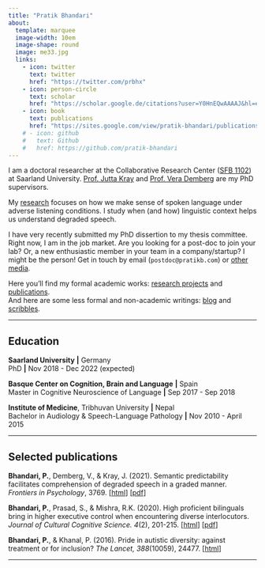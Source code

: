 ```yaml
---
title: "Pratik Bhandari"
about:
  template: marquee
  image-width: 10em
  image-shape: round
  image: me33.jpg
  links:
    - icon: twitter
      text: twitter
      href: "https://twitter.com/prbhx"
    - icon: person-circle
      text: scholar
      href: "https://scholar.google.de/citations?user=Y0HnEQwAAAAJ&hl=en&oi=ao"
    - icon: book
      text: publications
      href: "https://sites.google.com/view/pratik-bhandari/publications"
    # - icon: github
    #   text: Github
    #   href: https://github.com/pratik-bhandari
---
```




I am a doctoral researcher at the Collaborative Research Center ([SFB 1102](https://sfb1102.uni-saarland.de)) at Saarland University. [Prof. Jutta Kray](https://www.uni-saarland.de/lehrstuhl/kray/team/jk.html) and [Prof. Vera Demberg](https://www.uni-saarland.de/lehrstuhl/demberg/members/verademberg.html) are my PhD supervisors.

My [research](https://sites.google.com/view/pratik-bhandari/home) focuses on how we make sense of spoken language under adverse listening conditions.
I study when (and how) linguistic context helps us understand degraded speech.

:::{.callout-note}
I have very recently submitted my PhD dissertion to my thesis committee.
Right now, I am in the job market. Are you looking for a post-doc to join your lab? Or, a new enthusiastic member in your team in a company/startup?
I might be the person! Get in touch by email (`postdoc@pratikb.com`) or [other media](./contents/contact.html#other-online-presence).
:::

Here you'll find my formal academic works: [research projects](./contents/projects/index.html) and [publications](https://sites.google.com/view/pratik-bhandari/publications).\
And here are some less formal and non-academic writings: [blog](./contents/blog/index.html) and [scribbles](./contents/literature/index.html).\

<!--I come from <span>&#x1F1F3;&#x1F1F5;</span>Nepal. So obviously, I have not climbed the ⛰️ Sagarmatha.-->

---

## Education

**Saarland University** **|** Germany\
PhD **|** Nov 2018 - Dec 2022 (expected)

**Basque Center on Cognition, Brain and Language** **|** Spain\
Master in Cognitive Neuroscience of Language **|** Sep 2017 - Sep 2018

**Institute of Medicine**, Tribhuvan University **|** Nepal\
Bachelor in Audiology & Speech-Language Pathology **|** Nov 2010 - April 2015

---

## Selected publications

**Bhandari, P.**, Demberg, V., & Kray, J. (2021). Semantic predictability facilitates
comprehension of degraded speech in a graded manner. *Frontiers in Psychology*, 3769. [[html](https://doi.org/10.3389/fpsyg.2021.714485)] [[pdf](https://mfr.osf.io/render?url=https%3A%2F%2Fosf.io%2Fdownload%2Fnuv36%2F%3Fdirect%3D%26mode%3Drender)]

**Bhandari, P.**, Prasad, S., & Mishra, R.K. (2020). High proficient bilinguals bring in higher executive control when encountering diverse interlocutors. *Journal of Cultural Cognitive Science. 4*(2), 201-215. [[html](https://doi.org/10.1007/s41809-020-00060-7)] [[pdf](https://mfr.osf.io/render?url=https%3A%2F%2Fosf.io%2Fdownload%2Ffm8da%2F%3Fdirect%3D%26mode%3Drender)]

**Bhandari, P.**, & Khanal, P. (2016). Pride in autistic diversity: against treatment or for inclusion? *The Lancet, 388*(10059), 24477. [[html](https://doi.org/10.1016/S0140-6736(16)32176-6)]

---
<!-- 🇳🇵 -->
